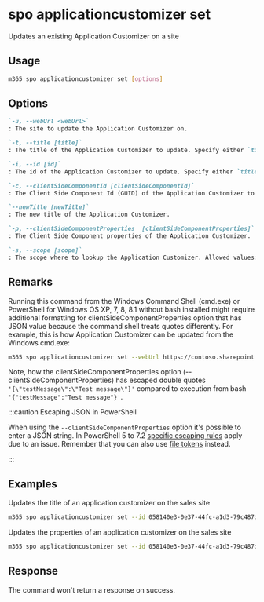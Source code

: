
# spo applicationcustomizer set

Updates an existing Application Customizer on a site

## Usage

```sh
m365 spo applicationcustomizer set [options]
```

## Options

```md definition-list
`-u, --webUrl <webUrl>`
: The site to update the Application Customizer on.

`-t, --title [title]`
: The title of the Application Customizer to update. Specify either `title`, `id` or `clientSideComponentId`.

`-i, --id [id]`
: The id of the Application Customizer to update. Specify either `title`, `id` or `clientSideComponentId`.

`-c, --clientSideComponentId [clientSideComponentId]`
: The Client Side Component Id (GUID) of the Application Customizer to update. Specify either `title`, `id` or `clientSideComponentId`.

`--newTitle [newTitle]`
: The new title of the Application Customizer.

`-p, --clientSideComponentProperties  [clientSideComponentProperties]`
: The Client Side Component properties of the Application Customizer.

`-s, --scope [scope]`
: The scope where to lookup the Application Customizer. Allowed values: `Site`, `Web`, and `All`. Defaults to `All`.
```

<Global />

## Remarks

Running this command from the Windows Command Shell (cmd.exe) or PowerShell for Windows OS XP, 7, 8, 8.1 without bash installed might require additional formatting for clientSideComponentProperties option that has JSON value because the command shell treats quotes differently. For example, this is how Application Customizer can be updated from the Windows cmd.exe:

```sh
m365 spo applicationcustomizer set --webUrl https://contoso.sharepoint.com/sites/sales --id b41916e7-e69d-467f-b37f-ff8ecf8f99f2 --newTitle "Some customizer" --clientSideComponentProperties '{\"testMessage\":\"Test message\"}'
```

Note, how the clientSideComponentProperties option (--clientSideComponentProperties) has escaped double quotes `'{\"testMessage\":\"Test message\"}'` compared to execution from bash `'{"testMessage":"Test message"}'`.

:::caution Escaping JSON in PowerShell

When using the `--clientSideComponentProperties` option it's possible to enter a JSON string. In PowerShell 5 to 7.2 [specific escaping rules](./../../../user-guide/using-cli.mdx#escaping-double-quotes-in-powershell) apply due to an issue. Remember that you can also use [file tokens](./../../../user-guide/using-cli.mdx#passing-complex-content-into-cli-options) instead.

:::

## Examples

Updates the title of an application customizer on the sales site

```sh
m365 spo applicationcustomizer set --id 058140e3-0e37-44fc-a1d3-79c487d371a3 --newTitle "Some customizer" --webUrl https://contoso.sharepoint.com/sites/sales
```

Updates the properties of an application customizer on the sales site

```sh
m365 spo applicationcustomizer set --id 058140e3-0e37-44fc-a1d3-79c487d371a3 --clientSideComponentProperties '{ "testMessage": "Test message" }' --webUrl https://contoso.sharepoint.com/sites/sales
```

## Response

The command won't return a response on success.
